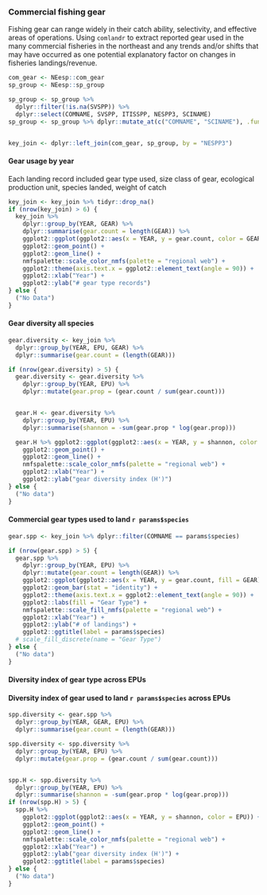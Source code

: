 
### Commercial fishing gear 

Fishing gear can range widely in their catch ability, selectivity, and effective areas of operations. Using `comlandr` to extract reported gear used in the many commercial fisheries in the northeast and any trends and/or shifts that may have occurred as one potential explanatory factor on changes in fisheries landings/revenue.  


```r

com_gear <- NEesp::com_gear
sp_group <- NEesp::sp_group

sp_group <- sp_group %>%
  dplyr::filter(!is.na(SVSPP)) %>%
  dplyr::select(COMNAME, SVSPP, ITISSPP, NESPP3, SCINAME)
sp_group <- sp_group %>% dplyr::mutate_at(c("COMNAME", "SCINAME"), .funs = stringr::str_to_sentence)


key_join <- dplyr::left_join(com_gear, sp_group, by = "NESPP3")
```

#### Gear usage by year

Each landing record included gear type used, size class of gear, ecological production unit, species landed, weight of catch

```r

key_join <- key_join %>% tidyr::drop_na()
if (nrow(key_join) > 6) {
  key_join %>%
    dplyr::group_by(YEAR, GEAR) %>%
    dplyr::summarise(gear.count = length(GEAR)) %>%
    ggplot2::ggplot(ggplot2::aes(x = YEAR, y = gear.count, color = GEAR)) +
    ggplot2::geom_point() +
    ggplot2::geom_line() +
    nmfspalette::scale_color_nmfs(palette = "regional web") +
    ggplot2::theme(axis.text.x = ggplot2::element_text(angle = 90)) +
    ggplot2::xlab("Year") +
    ggplot2::ylab("# gear type records")
} else {
  ("No Data")
}
```

#### Gear diversity all species 
```r

gear.diversity <- key_join %>%
  dplyr::group_by(YEAR, EPU, GEAR) %>%
  dplyr::summarise(gear.count = (length(GEAR)))

if (nrow(gear.diversity) > 5) {
  gear.diversity <- gear.diversity %>%
    dplyr::group_by(YEAR, EPU) %>%
    dplyr::mutate(gear.prop = (gear.count / sum(gear.count)))


  gear.H <- gear.diversity %>%
    dplyr::group_by(YEAR, EPU) %>%
    dplyr::summarise(shannon = -sum(gear.prop * log(gear.prop)))

  gear.H %>% ggplot2::ggplot(ggplot2::aes(x = YEAR, y = shannon, color = EPU)) +
    ggplot2::geom_point() +
    ggplot2::geom_line() +
    nmfspalette::scale_color_nmfs(palette = "regional web") +
    ggplot2::xlab("Year") +
    ggplot2::ylab("gear diversity index (H')")
} else {
  ("No data")
}
```


#### Commercial gear types used to land `r params$species`

```r

gear.spp <- key_join %>% dplyr::filter(COMNAME == params$species)

if (nrow(gear.spp) > 5) {
  gear.spp %>%
    dplyr::group_by(YEAR, EPU) %>%
    dplyr::mutate(gear.count = length(GEAR)) %>%
    ggplot2::ggplot(ggplot2::aes(x = YEAR, y = gear.count, fill = GEAR)) +
    ggplot2::geom_bar(stat = "identity") +
    ggplot2::theme(axis.text.x = ggplot2::element_text(angle = 90)) +
    ggplot2::labs(fill = "Gear Type") +
    nmfspalette::scale_fill_nmfs(palette = "regional web") +
    ggplot2::xlab("Year") +
    ggplot2::ylab("# of landings") +
    ggplot2::ggtitle(label = params$species)
  # scale_fill_discrete(name = "Gear Type")
} else {
  ("No data")
}
```

#### Diversity index of gear type across EPUs


#### Diversity index of gear used to land `r params$species` across EPUs


```r

spp.diversity <- gear.spp %>%
  dplyr::group_by(YEAR, GEAR, EPU) %>%
  dplyr::summarise(gear.count = (length(GEAR)))

spp.diversity <- spp.diversity %>%
  dplyr::group_by(YEAR, EPU) %>%
  dplyr::mutate(gear.prop = (gear.count / sum(gear.count)))


spp.H <- spp.diversity %>%
  dplyr::group_by(YEAR, EPU) %>%
  dplyr::summarise(shannon = -sum(gear.prop * log(gear.prop)))
if (nrow(spp.H) > 5) {
  spp.H %>%
    ggplot2::ggplot(ggplot2::aes(x = YEAR, y = shannon, color = EPU)) +
    ggplot2::geom_point() +
    ggplot2::geom_line() +
    nmfspalette::scale_color_nmfs(palette = "regional web") +
    ggplot2::xlab("Year") +
    ggplot2::ylab("gear diversity index (H')") +
    ggplot2::ggtitle(label = params$species)
} else {
  ("No data")
}
```

